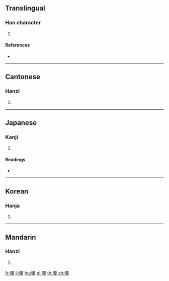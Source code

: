 ==Translingual==

===Han character===
{{Han char|rn=30|rad=口|as=15|sn=18|four=61047|canj=RMBE|ids=⿰口憂}}

# {{defn|Han|sort=口15}}

====References====
* {{Han ref|kx=0212.400|dkj=04515|dj=0435.230|hdz=10699.100|uh=5698|ud=22168|bh=EFBA|bd=61370}}

----

==Cantonese==

===Hanzi===
{{yue-hanzi|jyut=[[jau1]]|y=yau1}}

# {{defn|lang=yue|sort=口15}}

----

==Japanese==

===Kanji===
{{ja-kanji|grade=|rs=口15}}

# {{defn|lang=ja|sort=口15}}

====Readings====
* {{ja-readings|on=[[いう]] (iu), [[う]] (u)|kun=[[むせぶ]] (musebu), [[なげく]] (nageku)}}

----

==Korean==

===Hanja===
{{ko-hanja|hangeul=우|rv=u|mr=u}}

# {{defn|lang=ko|sort=口15}}

----

==Mandarin==

===Hanzi===
{{cmn-hanzi|pin=[[yōu]] ([[you1]])|wg=yu<sup>1</sup>}}

# {{defn|lang=cmn|sort=口15}}

[[fr:嚘]]
[[li:嚘]]
[[hu:嚘]]
[[pl:嚘]]
[[th:嚘]]
[[zh:嚘]]